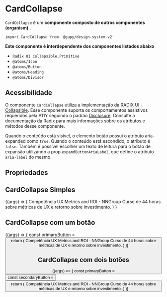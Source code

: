 
<Meta
  title="organisms/CardCollapse"
  component={CardCollapse}
  argTypes={{}}
/>


# CardCollapse

`CardCollapse` é um **componente composto de outros componentes (organism)**..

`import CardCollapse from '@gupy/design-system-v2'`

**Este componente é interdependente dos componentes listados abaixo**

* `Radix UI Collapsible.Primitive`
* `@atoms/Icon`
* `@atoms/Button`
* `@atoms/Heading`
* `@atoms/Divisor`

## Acessibilidade

O componente `CardCollapse` utiliza a implementação da [RADIX UI - Collapsible](https://www.radix-ui.com/docs/primitives/components/collapsible).
Esse componente suporta os comportamentos assistivos requeridos pela A11Y seguindo o padrão [Disclosure](https://www.w3.org/WAI/ARIA/apg/patterns/disclosure/).
Consulte a documentação da Radix para mais informações sobre os atributos e métodos desse componente.

Quando o conteúdo está visível, o elemento botão possui o atributo aria-expanded como `true`. Quando o conteúdo está escondido, o atributo é `false`.
Também é possível escolher um texto de leitura para o botão de expansão utilizando a prop `expandButtonAriaLabel`, que define o atributo `aria-label` do mesmo.

## Propriedades

<ArgsTable of={CardCollapse} />


## CardCollapse Simples

<Canvas>
  <Story
    name="Default"
    args={{
      title: 'Cursos e certificações',
      expandButtonAriaLabel: 'Expandir área de cursos e certificações',
      open: false
    }}
  >
    {(args) => (
        <CardCollapse {...args}>
          <Heading variant={HeadingVariant.h4}>Competência</Heading>
          <Paragraph>UX Metrics and ROI - NNGroup</Paragraph>
          <Paragraph>Curso de 44 horas sobre métricas de UX e retorno sobre investimento.</Paragraph>
        </CardCollapse>
      )
    }
  </Story>
</Canvas>

## CardCollapse com um botão

<Canvas>
  <Story
    name="One button"
    args={{
      title: 'Cursos e certificações',
      expandButtonAriaLabel: 'Expandir área de cursos e certificações',
      open: true
    }}
  >
    {(args) => {
      const primaryButton = 
        <Button
          id="primaryButton"
          variant="text"
          size='sm'
          text="Adicionar"
          iconType="Add"
          iconAlignment="left"
        />
      return (
        <CardCollapse
          {...args}
          primaryButton={primaryButton}
        >
          <Heading variant={HeadingVariant.h4}>Competência</Heading>
          <Paragraph>UX Metrics and ROI - NNGroup</Paragraph>
          <Paragraph>Curso de 44 horas sobre métricas de UX e retorno sobre investimento.</Paragraph>
        </CardCollapse>
      )
    }}
  </Story>
</Canvas>

## CardCollapse com dois botões

<Canvas>
  <Story
    name="Two buttons"
    args={{
      title: 'Cursos e certificações',
      expandButtonAriaLabel: 'Expandir área de cursos e certificações',
      open: true
    }}
  >
    {(args) => {
      const primaryButton = 
        <Button
          id="primaryButton"
          variant="text"
          size='sm'
          text="Adicionar"
          iconType="Add"
          iconAlignment="left"
        />
      const secondaryButton = 
        <Button
          id="secondaryButton"
          variant="text"
          size='sm'
          text="Editar"
          iconType="Create"
          iconAlignment="left"
        />
      return (
        <CardCollapse
          {...args}
          primaryButton={primaryButton}
          secondaryButton={secondaryButton}
        >
          <Heading variant={HeadingVariant.h4}>Competência</Heading>
          <Paragraph>UX Metrics and ROI - NNGroup</Paragraph>
          <Paragraph>Curso de 44 horas sobre métricas de UX e retorno sobre investimento.</Paragraph>
        </CardCollapse>
      )
    }}
  </Story>
</Canvas>
